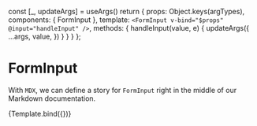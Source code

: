 
<Meta title="MDX/FormInput" component={FormInput} />

  const [_, updateArgs] = useArgs()
  return {
    props: Object.keys(argTypes),
    components: { FormInput },
    template: `
        <FormInput v-bind="$props" @input="handleInput" />
    `,
    methods: {
      handleInput(value, e) {
        updateArgs({
          ...args,
          value,
        })
      }
    }
  }
};

# FormInput

With `MDX`, we can define a story for `FormInput` right in the middle of our
Markdown documentation.

<Canvas>
  <Story 
    name="FormInput"
    args={{
      placeholder: 'Type your e-mail here',
      float_label: 'E-mail',
    }}
  >
    {Template.bind({})}
  </Story>
</Canvas>

<ArgsTable of={FormInput} />